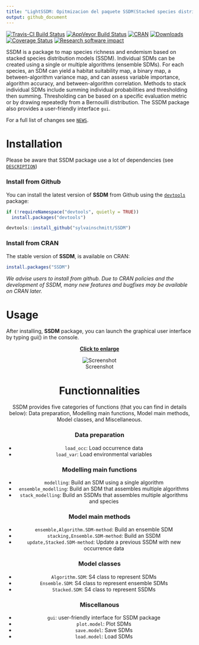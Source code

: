---
title: "LightSSDM: Opitmizacion del paquete SSDM(Stacked species distribution modelling)"
output: github_document
---

[![Travis-CI Build Status](https://travis-ci.org/sylvainschmitt/SSDM.svg?branch=master)](https://travis-ci.org/sylvainschmitt/SSDM)
[![AppVeyor Build Status](https://ci.appveyor.com/api/projects/status/github/sylvainschmitt/SSDM?branch=master&svg=true)](https://ci.appveyor.com/project/sylvainschmitt/SSDM)
[![CRAN](https://www.r-pkg.org/badges/version/SSDM)](https://CRAN.R-project.org/package=SSDM) 
[![Downloads](http://cranlogs.r-pkg.org/badges/SSDM?color=brightgreen)](http://www.r-pkg.org/pkg/SSDM)
[![Coverage Status](https://img.shields.io/codecov/c/github/sylvainschmitt/SSDM/master.svg)](https://codecov.io/github/sylvainschmitt/SSDM?branch=master)
[![Research software impact](http://depsy.org/api/package/cran/SSDM/badge.svg)](http://depsy.org/package/r/SSDM)

SSDM is a package to map species richness and endemism based on stacked species distribution models (SSDM). Individual SDMs can be created using a single or multiple algorithms (ensemble SDMs). For each species, an SDM can yield a habitat suitability map, a binary map, a between-algorithm variance map, and can assess variable importance, algorithm accuracy, and between-algorithm correlation. Methods to stack individual SDMs include summing individual probabilities and thresholding then summing. Thresholding can be based on a specific evaluation metric or by drawing repeatedly from a Bernouilli distribution. The SSDM package also provides a user-friendly interface `gui`.

For a full list of changes see [`NEWS`](./NEWS.md).

# Installation

Please be aware that SSDM package use a lot of dependencies (see [`DESCRIPTION`](./DESCRIPTION))

### Install from Github

You can install the latest version of **SSDM** from Github using the [`devtools`](https://github.com/hadley/devtools) package:

```r
if (!requireNamespace("devtools", quietly = TRUE))
  install.packages("devtools")

devtools::install_github("sylvainschmitt/SSDM")
```

### Install from CRAN

The stable version of **SSDM**, is available on CRAN:

```r
install.packages("SSDM")
```
*We advise users to install from github. Due to CRAN policies and the development of SSDM, many new features and bugfixes may be available on CRAN later.*

# Usage

After installing, **SSDM** package, you can launch the graphical user interface by typing gui() in the console.

<center>
[**Click to enlarge**](https://raw.githubusercontent.com/sylvainschmitt/SSDM/master/examples/SSDM.gif)<center>
![Screenshot](https://raw.githubusercontent.com/sylvainschmitt/SSDM/master/examples/SSDM.gif)

# Functionnalities

SSDM provides five categories of functions (that you can find in details below): Data preparation, Modelling main functions, Model main methods, Model classes, and Miscellaneous.

### Data preparation

* `load_occ`: Load occurrence data
* `load_var`: Load environmental variables

### Modelling main functions

* `modelling`: Build an SDM using a single algorithm
* `ensemble_modelling`: Build an SDM that assembles multiple algorithms
* `stack_modelling`: Build an SSDMs that assembles multiple algorithms and species

### Model main methods

* `ensemble,Algorithm.SDM-method`: Build an ensemble SDM
* `stacking,Ensemble.SDM-method`: Build an SSDM
* `update,Stacked.SDM-method`: Update a previous SSDM with new occurrence data

### Model classes

* `Algorithm.SDM`: S4 class to represent SDMs
* `Ensemble.SDM`: S4 class to represent ensemble SDMs
* `Stacked.SDM`: S4 class to represent SSDMs

### Miscellanous

* `gui`: user-friendly interface for SSDM package
* `plot.model`: Plot SDMs
* `save.model`: Save SDMs
* `load.model`: Load SDMs
